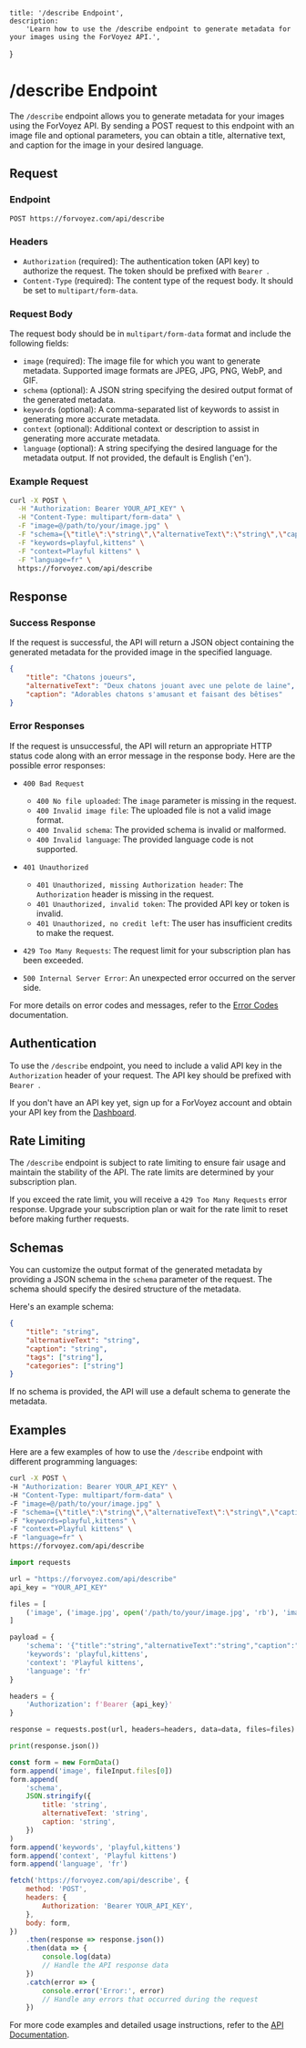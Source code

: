 	title: '/describe Endpoint',
	description:
		'Learn how to use the /describe endpoint to generate metadata for your images using the ForVoyez API.',
}

# /describe Endpoint

The `/describe` endpoint allows you to generate metadata for your images using the ForVoyez API. By sending a POST request to this endpoint with an image file and optional parameters, you can obtain a title, alternative text, and caption for the image in your desired language.

## Request

### Endpoint

```
POST https://forvoyez.com/api/describe
```

### Headers

- `Authorization` (required): The authentication token (API key) to authorize the request. The token should be prefixed with `Bearer `.
- `Content-Type` (required): The content type of the request body. It should be set to `multipart/form-data`.

### Request Body

The request body should be in `multipart/form-data` format and include the following fields:

- `image` (required): The image file for which you want to generate metadata. Supported image formats are JPEG, JPG, PNG, WebP, and GIF.
- `schema` (optional): A JSON string specifying the desired output format of the generated metadata.
- `keywords` (optional): A comma-separated list of keywords to assist in generating more accurate metadata.
- `context` (optional): Additional context or description to assist in generating more accurate metadata.
- `language` (optional): A string specifying the desired language for the metadata output. If not provided, the default is English ('en').

### Example Request

```bash
curl -X POST \
  -H "Authorization: Bearer YOUR_API_KEY" \
  -H "Content-Type: multipart/form-data" \
  -F "image=@/path/to/your/image.jpg" \
  -F "schema={\"title\":\"string\",\"alternativeText\":\"string\",\"caption\":\"string\"}" \
  -F "keywords=playful,kittens" \
  -F "context=Playful kittens" \
  -F "language=fr" \
  https://forvoyez.com/api/describe
```

## Response

### Success Response

If the request is successful, the API will return a JSON object containing the generated metadata for the provided image in the specified language.

```json
{
	"title": "Chatons joueurs",
	"alternativeText": "Deux chatons jouant avec une pelote de laine",
	"caption": "Adorables chatons s'amusant et faisant des bêtises"
}
```

### Error Responses

If the request is unsuccessful, the API will return an appropriate HTTP status code along with an error message in the response body. Here are the possible error responses:

- `400 Bad Request`

  - `400 No file uploaded`: The `image` parameter is missing in the request.
  - `400 Invalid image file`: The uploaded file is not a valid image format.
  - `400 Invalid schema`: The provided schema is invalid or malformed.
  - `400 Invalid language`: The provided language code is not supported.

- `401 Unauthorized`

  - `401 Unauthorized, missing Authorization header`: The `Authorization` header is missing in the request.
  - `401 Unauthorized, invalid token`: The provided API key or token is invalid.
  - `401 Unauthorized, no credit left`: The user has insufficient credits to make the request.

- `429 Too Many Requests`: The request limit for your subscription plan has been exceeded.

- `500 Internal Server Error`: An unexpected error occurred on the server side.

For more details on error codes and messages, refer to the [Error Codes](/error-codes) documentation.

## Authentication

To use the `/describe` endpoint, you need to include a valid API key in the `Authorization` header of your request. The API key should be prefixed with `Bearer `.

If you don't have an API key yet, sign up for a ForVoyez account and obtain your API key from the [Dashboard](https://forvoyez.com/app/dashboard).

## Rate Limiting

The `/describe` endpoint is subject to rate limiting to ensure fair usage and maintain the stability of the API. The rate limits are determined by your subscription plan.

If you exceed the rate limit, you will receive a `429 Too Many Requests` error response. Upgrade your subscription plan or wait for the rate limit to reset before making further requests.

## Schemas

You can customize the output format of the generated metadata by providing a JSON schema in the `schema` parameter of the request. The schema should specify the desired structure of the metadata.

Here's an example schema:

```json
{
	"title": "string",
	"alternativeText": "string",
	"caption": "string",
	"tags": ["string"],
	"categories": ["string"]
}
```

If no schema is provided, the API will use a default schema to generate the metadata.

## Examples

Here are a few examples of how to use the `/describe` endpoint with different programming languages:

<CodeGroup>

```bash {{title: 'cURL'}}
curl -X POST \
-H "Authorization: Bearer YOUR_API_KEY" \
-H "Content-Type: multipart/form-data" \
-F "image=@/path/to/your/image.jpg" \
-F "schema={\"title\":\"string\",\"alternativeText\":\"string\",\"caption\":\"string\"}" \
-F "keywords=playful,kittens" \
-F "context=Playful kittens" \
-F "language=fr" \
https://forvoyez.com/api/describe
```

```python {{ title: 'Python' }}
import requests

url = "https://forvoyez.com/api/describe"
api_key = "YOUR_API_KEY"

files = [
    ('image', ('image.jpg', open('/path/to/your/image.jpg', 'rb'), 'image/jpeg'))
]

payload = {
    'schema': '{"title":"string","alternativeText":"string","caption":"string"}',
    'keywords': 'playful,kittens',
    'context': 'Playful kittens',
    'language': 'fr'
}

headers = {
    'Authorization': f'Bearer {api_key}'
}

response = requests.post(url, headers=headers, data=data, files=files)

print(response.json())
```

```javascript {{ title: 'JavaScript' }}
const form = new FormData()
form.append('image', fileInput.files[0])
form.append(
	'schema',
	JSON.stringify({
		title: 'string',
		alternativeText: 'string',
		caption: 'string',
	})
)
form.append('keywords', 'playful,kittens')
form.append('context', 'Playful kittens')
form.append('language', 'fr')

fetch('https://forvoyez.com/api/describe', {
	method: 'POST',
	headers: {
		Authorization: 'Bearer YOUR_API_KEY',
	},
	body: form,
})
	.then(response => response.json())
	.then(data => {
		console.log(data)
		// Handle the API response data
	})
	.catch(error => {
		console.error('Error:', error)
		// Handle any errors that occurred during the request
	})
```

</CodeGroup>

For more code examples and detailed usage instructions, refer to the [API Documentation](/api-documentation).
